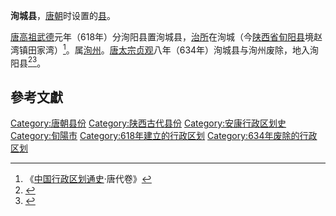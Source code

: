 '''洵城县'''，[[唐朝|唐朝]]时设置的[[县|县]]。

[[唐高祖|唐高祖]][[武德|武德]]元年（618年）分洵阳县置洵城县，[[治所|治所]]在洵城（今[[陕西省|陕西省]][[旬阳县|旬阳县]]境赵湾镇田家湾）<ref>《[[中国行政区划通史|中国行政区划通史]]·唐代卷》</ref>。属[[洵州|洵州]]。[[唐太宗|唐太宗]][[貞觀_(唐朝)|贞观]]八年（634年）洵城县与洵州废除，地入洵阳县<ref>{{cite book |title=《北屬時期的越南》|author=[[呂士朋|呂士朋]] |location=[[香港|香港]] |publisher=[[香港中文大學新亞研究所|香港中文大學新亞研究所]] |year=1964年 }}</ref><ref>{{cite book |title=《越南青梅社鐘與貞元時期的安南研究》 |author=[[耿慧玲|耿慧玲]] |location=[[香港|香港]] |publisher=[[香港大學饒宗頤學術館|香港大學饒宗頤學術館]] |year=2010年 |ISBN=978-988-19139-1-3 }}
</ref>。

==參考文獻==
{{reflist}}

{{唐朝行政区划小作品}}
[[Category:唐朝县份|Category:唐朝县份]]
[[Category:陕西古代县份|Category:陕西古代县份]]
[[Category:安康行政区划史|Category:安康行政区划史]]
[[Category:旬陽市|Category:旬陽市]]
[[Category:618年建立的行政区划|Category:618年建立的行政区划]]
[[Category:634年废除的行政区划|Category:634年废除的行政区划]]